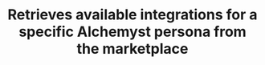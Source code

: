 ---
title: 'Retrieves available integrations for a specific Alchemyst persona from the marketplace'
openapi: 'GET /api/v1/{persona}/integrations/marketplace'
---